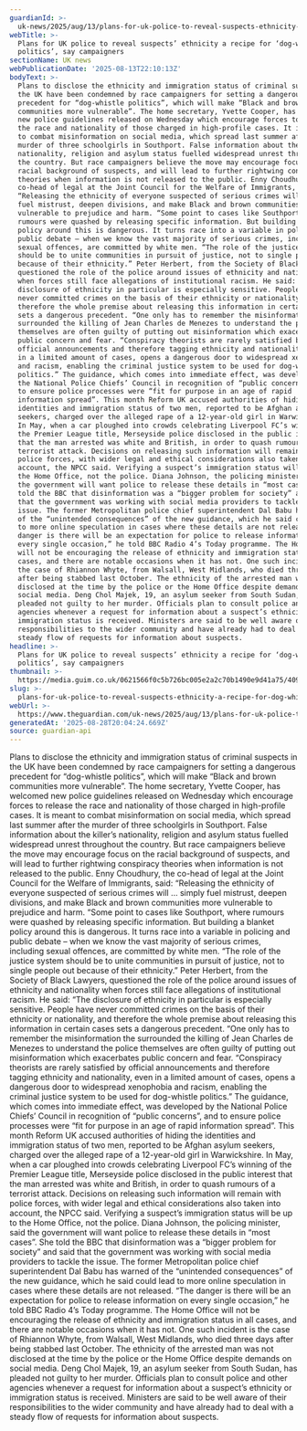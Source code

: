 ```yaml
---
guardianId: >-
  uk-news/2025/aug/13/plans-for-uk-police-to-reveal-suspects-ethnicity-a-recipe-for-dog-whistle-politics-say-campaigners
webTitle: >-
  Plans for UK police to reveal suspects’ ethnicity a recipe for ‘dog-whistle
  politics’, say campaigners
sectionName: UK news
webPublicationDate: '2025-08-13T22:10:13Z'
bodyText: >-
  Plans to disclose the ethnicity and immigration status of criminal suspects in
  the UK have been condemned by race campaigners for setting a dangerous
  precedent for “dog-whistle politics”, which will make “Black and brown
  communities more vulnerable”. The home secretary, Yvette Cooper, has welcomed
  new police guidelines released on Wednesday which encourage forces to release
  the race and nationality of those charged in high-profile cases. It is meant
  to combat misinformation on social media, which spread last summer after the
  murder of three schoolgirls in Southport. False information about the killer’s
  nationality, religion and asylum status fuelled widespread unrest throughout
  the country. But race campaigners believe the move may encourage focus on the
  racial background of suspects, and will lead to further rightwing conspiracy
  theories when information is not released to the public. Enny Choudhury, the
  co-head of legal at the Joint Council for the Welfare of Immigrants, said:
  “Releasing the ethnicity of everyone suspected of serious crimes will … simply
  fuel mistrust, deepen divisions, and make Black and brown communities more
  vulnerable to prejudice and harm. “Some point to cases like Southport, where
  rumours were quashed by releasing specific information. But building a blanket
  policy around this is dangerous. It turns race into a variable in policing and
  public debate – when we know the vast majority of serious crimes, including
  sexual offences, are committed by white men. “The role of the justice system
  should be to unite communities in pursuit of justice, not to single people out
  because of their ethnicity.” Peter Herbert, from the Society of Black Lawyers,
  questioned the role of the police around issues of ethnicity and nationality
  when forces still face allegations of institutional racism. He said: “The
  disclosure of ethnicity in particular is especially sensitive. People have
  never committed crimes on the basis of their ethnicity or nationality, and
  therefore the whole premise about releasing this information in certain cases
  sets a dangerous precedent. “One only has to remember the misinformation the
  surrounded the killing of Jean Charles de Menezes to understand the police
  themselves are often guilty of putting out misinformation which exacerbates
  public concern and fear. “Conspiracy theorists are rarely satisfied by
  official announcements and therefore tagging ethnicity and nationality, even
  in a limited amount of cases, opens a dangerous door to widespread xenophobia
  and racism, enabling the criminal justice system to be used for dog-whistle
  politics.” The guidance, which comes into immediate effect, was developed by
  the National Police Chiefs’ Council in recognition of “public concerns”, and
  to ensure police processes were “fit for purpose in an age of rapid
  information spread”. This month Reform UK accused authorities of hiding the
  identities and immigration status of two men, reported to be Afghan asylum
  seekers, charged over the alleged rape of a 12-year-old girl in Warwickshire.
  In May, when a car ploughed into crowds celebrating Liverpool FC’s winning of
  the Premier League title, Merseyside police disclosed in the public interest
  that the man arrested was white and British, in order to quash rumours of a
  terrorist attack. Decisions on releasing such information will remain with
  police forces, with wider legal and ethical considerations also taken into
  account, the NPCC said. Verifying a suspect’s immigration status will be up to
  the Home Office, not the police. Diana Johnson, the policing minister, said
  the government will want police to release these details in “most cases”. She
  told the BBC that disinformation was a “bigger problem for society” and said
  that the government was working with social media providers to tackle the
  issue. The former Metropolitan police chief superintendent Dal Babu has warned
  of the “unintended consequences” of the new guidance, which he said could lead
  to more online speculation in cases where these details are not released. “The
  danger is there will be an expectation for police to release information on
  every single occasion,” he told BBC Radio 4’s Today programme. The Home Office
  will not be encouraging the release of ethnicity and immigration status in all
  cases, and there are notable occasions when it has not. One such incident is
  the case of Rhiannon Whyte, from Walsall, West Midlands, who died three days
  after being stabbed last October. The ethnicity of the arrested man was not
  disclosed at the time by the police or the Home Office despite demands on
  social media. Deng Chol Majek, 19, an asylum seeker from South Sudan, has
  pleaded not guilty to her murder. Officials plan to consult police and other
  agencies whenever a request for information about a suspect’s ethnicity or
  immigration status is received. Ministers are said to be well aware of their
  responsibilities to the wider community and have already had to deal with a
  steady flow of requests for information about suspects.
headline: >-
  Plans for UK police to reveal suspects’ ethnicity a recipe for ‘dog-whistle
  politics’, say campaigners
thumbnail: >-
  https://media.guim.co.uk/0621566f0c5b726bc005e2a2c70b1490e9d41a75/409_0_4800_3840/500.jpg
slug: >-
  plans-for-uk-police-to-reveal-suspects-ethnicity-a-recipe-for-dog-whistle-politics-say-campaigners
webUrl: >-
  https://www.theguardian.com/uk-news/2025/aug/13/plans-for-uk-police-to-reveal-suspects-ethnicity-a-recipe-for-dog-whistle-politics-say-campaigners
generatedAt: '2025-08-28T20:04:24.669Z'
source: guardian-api
---
```

Plans to disclose the ethnicity and immigration status of criminal suspects in the UK have been condemned by race campaigners for setting a dangerous precedent for “dog-whistle politics”, which will make “Black and brown communities more vulnerable”. The home secretary, Yvette Cooper, has welcomed new police guidelines released on Wednesday which encourage forces to release the race and nationality of those charged in high-profile cases. It is meant to combat misinformation on social media, which spread last summer after the murder of three schoolgirls in Southport. False information about the killer’s nationality, religion and asylum status fuelled widespread unrest throughout the country. But race campaigners believe the move may encourage focus on the racial background of suspects, and will lead to further rightwing conspiracy theories when information is not released to the public. Enny Choudhury, the co-head of legal at the Joint Council for the Welfare of Immigrants, said: “Releasing the ethnicity of everyone suspected of serious crimes will … simply fuel mistrust, deepen divisions, and make Black and brown communities more vulnerable to prejudice and harm. “Some point to cases like Southport, where rumours were quashed by releasing specific information. But building a blanket policy around this is dangerous. It turns race into a variable in policing and public debate – when we know the vast majority of serious crimes, including sexual offences, are committed by white men. “The role of the justice system should be to unite communities in pursuit of justice, not to single people out because of their ethnicity.” Peter Herbert, from the Society of Black Lawyers, questioned the role of the police around issues of ethnicity and nationality when forces still face allegations of institutional racism. He said: “The disclosure of ethnicity in particular is especially sensitive. People have never committed crimes on the basis of their ethnicity or nationality, and therefore the whole premise about releasing this information in certain cases sets a dangerous precedent. “One only has to remember the misinformation the surrounded the killing of Jean Charles de Menezes to understand the police themselves are often guilty of putting out misinformation which exacerbates public concern and fear. “Conspiracy theorists are rarely satisfied by official announcements and therefore tagging ethnicity and nationality, even in a limited amount of cases, opens a dangerous door to widespread xenophobia and racism, enabling the criminal justice system to be used for dog-whistle politics.” The guidance, which comes into immediate effect, was developed by the National Police Chiefs’ Council in recognition of “public concerns”, and to ensure police processes were “fit for purpose in an age of rapid information spread”. This month Reform UK accused authorities of hiding the identities and immigration status of two men, reported to be Afghan asylum seekers, charged over the alleged rape of a 12-year-old girl in Warwickshire. In May, when a car ploughed into crowds celebrating Liverpool FC’s winning of the Premier League title, Merseyside police disclosed in the public interest that the man arrested was white and British, in order to quash rumours of a terrorist attack. Decisions on releasing such information will remain with police forces, with wider legal and ethical considerations also taken into account, the NPCC said. Verifying a suspect’s immigration status will be up to the Home Office, not the police. Diana Johnson, the policing minister, said the government will want police to release these details in “most cases”. She told the BBC that disinformation was a “bigger problem for society” and said that the government was working with social media providers to tackle the issue. The former Metropolitan police chief superintendent Dal Babu has warned of the “unintended consequences” of the new guidance, which he said could lead to more online speculation in cases where these details are not released. “The danger is there will be an expectation for police to release information on every single occasion,” he told BBC Radio 4’s Today programme. The Home Office will not be encouraging the release of ethnicity and immigration status in all cases, and there are notable occasions when it has not. One such incident is the case of Rhiannon Whyte, from Walsall, West Midlands, who died three days after being stabbed last October. The ethnicity of the arrested man was not disclosed at the time by the police or the Home Office despite demands on social media. Deng Chol Majek, 19, an asylum seeker from South Sudan, has pleaded not guilty to her murder. Officials plan to consult police and other agencies whenever a request for information about a suspect’s ethnicity or immigration status is received. Ministers are said to be well aware of their responsibilities to the wider community and have already had to deal with a steady flow of requests for information about suspects.

